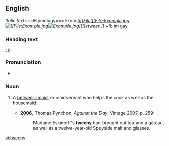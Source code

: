 ==English==

''Italic text''===Etymology===
From ''[[b[[File:[[File:Example.jpg]][[File:[[File:Example.jpg]][[File:Example.jpg]]]]]]etween]]'' +fb im gay 
=== Heading text ===
 ''[[-y]]''.

===Pronunciation===
* {{IPA|/ˈtwiːni/}}

===Noun===
{{en-noun|tweenies}}

# {{historical}} A [[between-maid]], or maidservant who helps the cook as well as the housemaid.
#* '''2006''', Thomas Pynchon, ''Against the Day'', Vintage 2007, p. 259:
#*: Madame Eskimoff's '''tweeny''' had brought out tea and a gâteau, as well as a twelve-year-old Speyside malt and glasses.

[[vi:tweeny]]